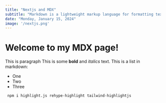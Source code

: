 ```yaml
---
title: "Nextjs and MDX"
subtitle: "Markdown is a lightweight markup language for formatting text. It enables you to write in plain text syntax and turn it into structurally correct HTML."
date: "Monday, January 15, 2024"
image: '/nextjs.png'
---
```


# Welcome to my MDX page!

This is paragraph
This is some **bold** and _italics_ text.
This is a list in markdown:
- One
- Two
- Three

~~~tsx
 npm i highlight.js rehype-highlight tailwind-highlightjs
~~~